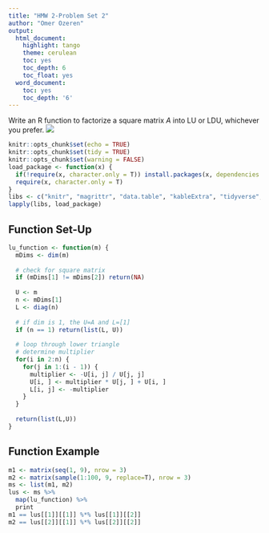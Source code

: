 ---
title: "HMW 2-Problem Set 2"
author: "Omer Ozeren"
output:
  html_document:
    highlight: tango
    theme: cerulean
    toc: yes
    toc_depth: 6
    toc_float: yes
  word_document:
    toc: yes
    toc_depth: '6'
---

Write an R function to factorize a square matrix $A$ into LU or LDU, whichever you prefer.
![](./ps2.png)

```{r setup, include=FALSE}
knitr::opts_chunk$set(echo = TRUE)
knitr::opts_chunk$set(tidy = TRUE)
knitr::opts_chunk$set(warning = FALSE)
load_package <- function(x) {
  if(!require(x, character.only = T)) install.packages(x, dependencies = T, repos = "http://cran.us.r-project.org")
  require(x, character.only = T)
}
libs <- c("knitr", "magrittr", "data.table", "kableExtra", "tidyverse", "matlib")
lapply(libs, load_package)
```

## Function Set-Up
```{r,include =TRUE}
lu_function <- function(m) {
  mDims <- dim(m)
  
  # check for square matrix
  if (mDims[1] != mDims[2]) return(NA)
  
  U <- m
  n <- mDims[1]
  L <- diag(n)
  
  # if dim is 1, the U=A and L=[1]
  if (n == 1) return(list(L, U))
  
  # loop through lower triangle
  # determine multiplier
  for(i in 2:n) {
    for(j in 1:(i - 1)) {
      multiplier <- -U[i, j] / U[j, j]
      U[i, ] <- multiplier * U[j, ] + U[i, ]
      L[i, j] <- -multiplier
    }
  }
  
  return(list(L,U))
}
```

## Function Example
```{r}
m1 <- matrix(seq(1, 9), nrow = 3)
m2 <- matrix(sample(1:100, 9, replace=T), nrow = 3)
ms <- list(m1, m2)
lus <- ms %>%
  map(lu_function) %>%
  print
m1 == lus[[1]][[1]] %*% lus[[1]][[2]]
m2 == lus[[2]][[1]] %*% lus[[2]][[2]]
```